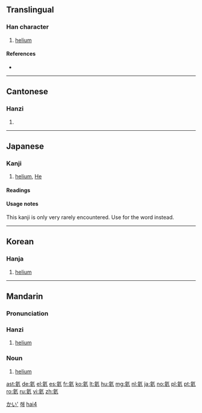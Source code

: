==Translingual==

===Han character===
{{Han char|rn=84|rad=气|as=06|sn=10|four=8081<sub>7</sub>|canj=人弓卜女人 (ONYVO)}}

# [[helium]]<!--note: several databases give the definition of this character as "fluorine," but that is incorrect; the correct definition is "helium."-->

====References====
* {{Han ref|kx=0599.151|dkj=17063|dj=0992.030|hdz=32011.120|uh=6C26|ud=27686|bh=AEF3|bd=44787}}

----

==Cantonese==

===Hanzi===
{{yue-hanzi|jyut=|y=hoi6}}

# {{rfdef|lang=yue|sort=气06}}

----

==Japanese==

===Kanji===
{{ja-kanji|grade=uc|rs=气06}}

# [[helium]], [[He]]

====Readings====
{{ja-readings
|on=[[がい]] (gai)
}}

====Usage notes====
This kanji is only very rarely encountered.  Use {{l|ja|ヘリウム}} for the word {{term|helium|lang=en}} instead.

[[Category:ja:Chemical elements|かい']]

----

==Korean==

===Hanja===
{{ko-hanja|hangeul=해|eumhun=|rv=hae|mr=hae|y=hay}}

# [[helium]]

[[Category:ko:Chemical elements|해]]
----

==Mandarin==
{{zh-forms}}

===Pronunciation===
{{Pinyin-IPA|hài}}

===Hanzi===
{{cmn-hanzi|pin=[[hài]] ([[hai4]])|wg=hai<sup>4</sup>}}

# [[helium]]<!--note: several databases give the definition of this character as "fluorine," but that is incorrect; the correct definition is "helium."-->

===Noun===
{{cmn-noun|ts|pin=hài|pint=hai4}}

# [[helium]]

[[Category:zh:Chemical elements|hai4]]

[[ast:氦]]
[[de:氦]]
[[el:氦]]
[[es:氦]]
[[fr:氦]]
[[ko:氦]]
[[lt:氦]]
[[hu:氦]]
[[mg:氦]]
[[nl:氦]]
[[ja:氦]]
[[no:氦]]
[[pl:氦]]
[[pt:氦]]
[[ro:氦]]
[[ru:氦]]
[[vi:氦]]
[[zh:氦]]